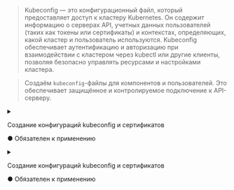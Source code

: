 
> Kubeconfig — это конфигурационный файл, который предоставляет доступ к кластеру Kubernetes. Он содержит информацию о серверах API, учетных данных пользователей (таких как токены или сертификаты) и контекстах, определяющих, какой кластер и пользователь используются. Kubeconfig обеспечивает аутентификацию и авторизацию при взаимодействии с кластером через kubectl или другие клиенты, позволяя безопасно управлять ресурсами и настройками кластера.

> Создаём `kubeconfig`-файлы для компонентов и пользователей. Это обеспечивает защищённое и контролируемое подключение к API-серверу.

<Tabs groupId="phase">
  <TabItem value="init" label="Init">
    <details>
      <summary>
        <div style={{ display: 'flex', justifyContent: 'space-between', flexWrap: 'wrap' }}>
          <p style={{ marginBottom: 0 }}>Создание конфигураций kubeconfig и сертификатов</p>
          <p className="obligatory-note-orange">● Обязателен к применению</p>
        </div>
      </summary>
      <AllKubeconfigsAppsComponent />
    </details>
  </TabItem>
  <TabItem value="join" label="Join">
    <details>
      <summary>
        <div style={{ display: 'flex', justifyContent: 'space-between', flexWrap: 'wrap' }}>
          <p style={{ marginBottom: 0 }}>Создание конфигураций kubeconfig и сертификатов</p>
          <p className="obligatory-note-orange">● Обязателен к применению</p>
        </div>
      </summary>
      <AllKubeconfigsAppsComponent />
    </details>
  </TabItem>
</Tabs>
